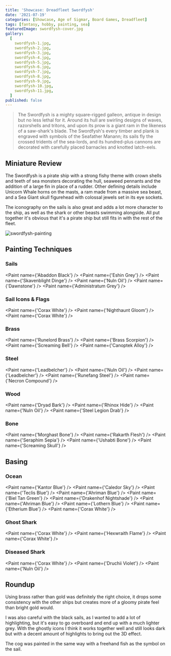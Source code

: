 ```yaml
---
title: 'Showcase: Dreadfleet Swordfysh'
date: '2021-07-19'
categories: [Showcase, Age of Sigmar, Board Games, Dreadfleet]
tags: [fantasy, hobby, painting, sea]
featuredImage: swordfysh-cover.jpg
gallery:
  [
    swordfysh-1.jpg,
    swordfysh-2.jpg,
    swordfysh-3.jpg,
    swordfysh-4.jpg,
    swordfysh-5.jpg,
    swordfysh-6.jpg,
    swordfysh-7.jpg,
    swordfysh-8.jpg,
    swordfysh-9.jpg,
    swordfysh-10.jpg,
    swordfysh-11.jpg,
  ]
published: false
---
```


> The Swordfysh is a mighty square-rigged galleon, antique in design but no less lethal for it. Around its hull are
> swirling designs of waves, razorshells and tritons, and upon its prow is a giant ram in the likeness of a saw-shark's
> blade. The Swordfysh's every timber and plank is engraved with symbols of the Seafather Manann; its sails fly the
> crossed tridents of the sea-lords, and its hundred-plus cannons are decorated with carefully placed barnacles and
> knotted latch-eels.

## Miniature Review

The Swordfysh is a pirate ship with a strong fishy theme with crown shells and teeth of sea monsters decorating the
hull, seaweed pennants and the addition of a large fin in place of a rudder. Other defining details include Unicorn
Whale horns on the masts, a ram made from a massive sea beast, and a Sea Giant skull figurehead with colossal jewels
set in its eye sockets.

The iconography on the sails is also great and adds a lot more character to the ship, as well as the shark or other
beasts swimming alongside. All put together it's obvious that it's a pirate ship but still fits in with the rest of
the fleet.

![swordfysh-painting](swordfysh-painting.jpg)

## Painting Techniques

### Sails
<Paint name={'Abaddon Black'} />
<Paint name={'Eshin Grey'} />
<Paint name={'Skavenblight Dinge'} />
<Paint name={'Nuln Oil'} />
<Paint name={'Dawnstone'} />
<Paint name={'Administratum Grey'} />

### Sail Icons & Flags
<Paint name={'Corax White'} />
<Paint name={'Nighthaunt Gloom'} />
<Paint name={'Corax White'} />

### Brass
<Paint name={'Runelord Brass'} />
<Paint name={'Brass Scorpion'} />
<Paint name={'Screaming Bell'} />
<Paint name={'Canoptek Alloy'} />

### Steel
<Paint name={'Leadbelcher'} />
<Paint name={'Nuln Oil'} />
<Paint name={'Leadbelcher'} />
<Paint name={'Runefang Steel'} />
<Paint name={'Necron Compound'} />

### Wood
<Paint name={'Dryad Bark'} />
<Paint name={'Rhinox Hide'} />
<Paint name={'Nuln Oil'} />
<Paint name={'Steel Legion Drab'} />

### Bone
<Paint name={'Morghast Bone'} />
<Paint name={'Rakarth Flesh'} />
<Paint name={'Seraphim Sepia'} />
<Paint name={'Ushabti Bone'} />
<Paint name={'Screaming Skull'} />

## Basing

### Ocean
<Paint name={'Kantor Blue'} />
<Paint name={'Caledor Sky'} />
<Paint name={'Teclis Blue'} />
<Paint name={'Ahriman Blue'} />
<Paint name={'Biel Tan Green'} />
<Paint name={'Drakenhof Nightshade'} />
<Paint name={'Ahriman Blue'} />
<Paint name={'Lothern Blue'} />
<Paint name={'Etherium Blue'} />
<Paint name={'Corax White'} />

### Ghost Shark
<Paint name={'Corax White'} />
<Paint name={'Hexwraith Flame'} />
<Paint name={'Corax White'} />

### Diseased Shark
<Paint name={'Corax White'} />
<Paint name={'Druchii Violet'} />
<Paint name={'Nuln Oil'} />

## Roundup

Using brass rather than gold was definitely the right choice, it drops some consistency with the other ships but creates
more of a gloomy pirate feel than bright gold would.

I was also careful with the black sails, as I wanted to add a lot of highlighting, but it's easy to go overboard and
end up with a much lighter grey. With the ghostly icons I think it works together well and still looks dark but with
a decent amount of highlights to bring out the 3D effect.

The cog was painted in the same way with a freehand fish as the symbol on the sail.